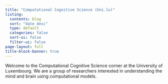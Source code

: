 ```yaml
---
title: "Computational Cognitive Science (Uni.lu)"
listing:
  contents: blog
  sort: "date desc"
  type: default
  categories: false
  sort-ui: false
  filter-ui: false
page-layout: full
title-block-banner: true
---
```


Welcome to the Computational Cognitive Science corner at the University of Luxembourg. We are a group of researchers interested in understanding the mind and brain using computational models.

